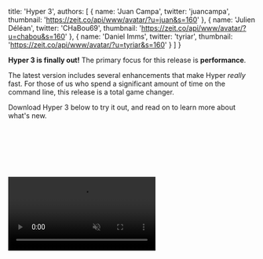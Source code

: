 
  title: 'Hyper 3',
  authors: [
    {
      name: 'Juan Campa',
      twitter: 'juancampa',
      thumbnail: 'https://zeit.co/api/www/avatar/?u=juan&s=160'
    },
    {
      name: 'Julien Déléan',
      twitter: 'CHaBou69',
      thumbnail: 'https://zeit.co/api/www/avatar/?u=chabou&s=160'
    },
    {
      name: 'Daniel Imms',
      twitter: 'tyriar',
      thumbnail: 'https://zeit.co/api/www/avatar/?u=tyriar&s=160'
    }
  ]
}


**Hyper 3 is finally out!** The primary focus for this release is **performance**.

The latest version includes several enhancements that make Hyper _really_ fast.
For those of us who spend a significant amount of
time on the command line, this release is a total game changer.

Download Hyper 3 below to try it out, and read on to learn more about
what's new.

<br/>
<br/>

<div>
  <DownloadButton />
  <style jsx>
    {`
      div {
        display: flex;
        justify-content: center;
      }
    `}
  </style>
</div>
<br/>
<br/>

<br/>
<br/>
<video
    id="vid"
    src="static/blog/comparison.mp4"
    className="oversize"
    autoPlay
    loop
    muted
    />
 <br/>
<br/>
<br/>

## Getting There

Looking back on this release, a pleasant surprise has been
how little time it took from _"let's make this thing faster"_ to _"Holy shell! That's fast!"_

Below, we visit some of the important changes that were shipped as part of this release:

<br />

### WebGL Renderer

The renderer is the piece of code that draws actual pixels on the screen based on the state of the terminal.
The original Hyper renderer was based on the DOM. While that was a flexible approach thanks to CSS, it was also very slow.

Hyper 2 improved upon this by switching from `hterm` to `xterm.js` and using its
canvas-based renderer. While that made Hyper 2 faster, for Hyper 3 we knew it was
possible to deliver even faster performance by completely rewriting the renderer with
[WebGL](https://developer.mozilla.org/en-US/docs/Web/API/WebGL_API).
By fortunate coincidence, as we were still figuring things out,
[Daniel Imms](https://github.com/tyriar) (from `xterm.js` and `VSCode` fame), [just returned from a "vacation"](https://twitter.com/Tyriar/status/1064932797016489984)
where he happened to be write a shiny new WebGL renderer.

Isn't the open source community just amazing? We immediately merged Daniel's branch onto a test fork, and well,
it ran circles around Hyper 2. Thanks [Daniel](https://twitter.com/Tyriar)!

We are aware of a few minor limitations with using this renderer (e.g selection is always black-and-white,
and you can't have more than 16 terminals visible simultaneously) but the performance
benefits outweigh them. The new renderer is still work-in-progress, so you can expect further improvements in the near future.

<br />

### IPC Batching

We also discovered that commands that were very verbose would cause Hyper to
temporarily choke for a few seconds. For example, running `find ~` would cause Hyper to:

- Run painfully slow for ~5 seconds (at ~1 frame-per-second)
- Suddenly get faster (at ~15 frames-per-second) and finish printing everything in ~10 seconds.

Digging within the CPU profile, we noticed that the "renderer" process was
spending most of its time handling an overwhelming amount of messages coming
in from the main process.

<Image width={5469 / 3} height={1297 / 3} src="static/blog/hyper2.png" caption="Hyper 2"/>
<Image width={5469 / 3} height={1297 / 3} src="static/blog/hyper3.png" caption="Hyper 3"/>
<Caption>
  It is easy to see the difference between Hyper v2 and v3.
  <br/>
  The pink segments represent the time spent in processing IPC, instead of parsing
  or rendering.
</Caption>

Electron uses a multi-process architecture where each window runs on its own separate
"renderer" process. Additionally, there's one Node.js-based "main" process that
communicates directly with the underlying OS. In order for terminal data to be rendered by Hyper, it must
be passed from the main process to the renderer process using IPC (Inter-Process
Communication).

**Node's IPC, unfortunately, comes with a non-trivial amount of overhead.**
Messages are sent back and forth as **JSON strings**, which must be encoded on
one side and decoded on the other. Also, receiving data through IPC is
an async operation, and thus queued in V8's event loop. Yielding back to the
event loop each time after processing small messages makes matters further worse.
This repeated IPC caused thrashing when processing bursts of text (like running
`cat` on a large file).

To mitigate this problem, we came up with a simple solution: **batch data into larger chunks
before sending them to the renderer process**. IPC batching reduces the number of
messages for verbose commands significantly and allows the renderer to focus on,
well, rendering.

One important consideration was to **batch as much data as possible to reduce the IPC
overhead, but not so much that we introduce perceivable latency**.
With this approach, the renderer process now spends most of its time doing
terminal emulation and rendering instead of processing IPC messages.
The outcome is a much smoother, and faster terminal.

On a similar vein, we are also testing a new approach to [decide how much data
is parsed](https://github.com/zeit/xterm.js/pull/4/files) before yielding to the
renderer. The idea is to prevent skipped frames for a more responsive terminal.

<br />

### Electron V3

Hyper 3 bumps the underlying Electron from V1 to V3. We also
tested V4, but a [regression in the Canvas
API](https://bugs.chromium.org/p/chromium/issues/detail?id=683994#c35) forced us
to stay on V3. The upgrade brings in newer versions of V8 and Node.js, and
their corresponding bug fixes.

<br />

### Faster Startup Time

Hyper 3 improves startup time by creating the first _pseudoterminal (pty)_ as
soon as possible. A pty is a facility provided by operating systems to allow programs such as
Hyper to emulate terminals.

In previous versions, Hyper would wait for the Chromium window to open, send an "I'm ready" message,
and _only then_ create the pty. Those two activities take a substantial amount of time,
but could be done in parallel.

Hyper 3 starts initializing both at the same time. By the time the window says "I'm ready", the pty
is already warmed-up and ready to be consumed. This gives Hyper 3 a decent boost in launch time
(about 150ms on Linux, potentially better on other platforms).

<br />

### Emoji Support

If you're on MacOS, you can now press `Command + Control + Space` to get an
emoji popup and [jazz up those commit messages](https://gitmoji.carloscuesta.me/).

<Image
  src="static/blog/supports-emoji.png"
  width={1062 / 2}
  height={950 / 2}
  caption="With the new emoji support, introducing emoji within Git commits (or elsewhere) is easier than ever."
  />
<br/>

### More Themes on Hyper Store

Since Hyper 2, we have added many new themes into the [Hyper Store](https://hyper.is/themes?newest).
This means it's now even easier to customise your Hyper experience to your personality.

We have a detailed contribution page that explains how you can go about
[enlisting your extension](https://github.com/zeit/hyper-site/wiki/Submitting-a-new-plugin-or-theme-to-Hyper-Store).
We encourage all contribution and look forward to adding more themes and plugins from the community!

<Image
  width={1800 / 2}
  height={1360 / 2}
  src="static/blog/themes.png"
  caption="Hyper supports themes, allowing you to customise your development experience."
/>

## The Road Ahead

Terminals have existed since the 60s, and have been a powerful tool in our workflows.
Their flexibility guarantees that they will remain relevant for years to
come. [We're in for the long haul](https://twitter.com/rauchg/status/1074381303506587650).

Hyper is a new kind of terminal, built on top of web technology, with a focus on
extensibility. This opens new possibilities that can make the CLI experience
[more productive](https://github.com/chabou/hyper-pane) (and [fun](https://github.com/Aaronius/hyper-cat))!

We're excited to keep improving Hyper, both in terms of performance and
capabilities — there's a lot to do. Hyper is completely open source, and we welcome your
[involvement and contribution](https://github.com/zeit/hyper).

<br />

## Acknowledgments

We're genuinely thankful to the open source community. We're not saying this only because
we are building on top of an incredible set of open source libraries, but also because we find
the helpful ethos of the community very touching.

As soon as the [`xterm.js`](https://github.com/xtermjs/xterm.js/) team heard we
were working on performance, they jumped right in and helped us with
feedback and several initiatives they had on their side. We would like to extend
huge thanks to [Daniel Imms](https://github.com/tyriar),
[@Jerch](https://github.com/jerch) and
[Benjamin Staneck](https://github.com/stanzilla) for their contribution and feedback.

<br/>
<br/>
